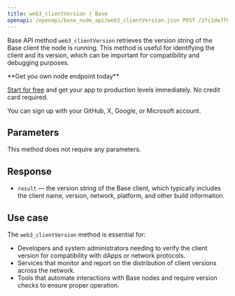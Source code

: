 ---
title: web3_clientVersion | Base
openapi: /openapi/base_node_api/web3_clientVersion.json POST /2fc1de7f08c0465f6a28e3c355e0cb14
---

Base API method `web3_clientVersion` retrieves the version string of the Base client the node is running. This method is useful for identifying the client and its version, which can be important for compatibility and debugging purposes.

<Check>
**Get you own node endpoint today**

[Start for free](https://console.chainstack.com/) and get your app to production levels immediately. No credit card required.

You can sign up with your GitHub, X, Google, or Microsoft account.
</Check>


## Parameters

This method does not require any parameters.

## Response

* `result` — the version string of the Base client, which typically includes the client name, version, network, platform, and other build information.

## Use case

The `web3_clientVersion` method is essential for:

* Developers and system administrators needing to verify the client version for compatibility with dApps or network protocols.
* Services that monitor and report on the distribution of client versions across the network.
* Tools that automate interactions with Base nodes and require version checks to ensure proper operation.
